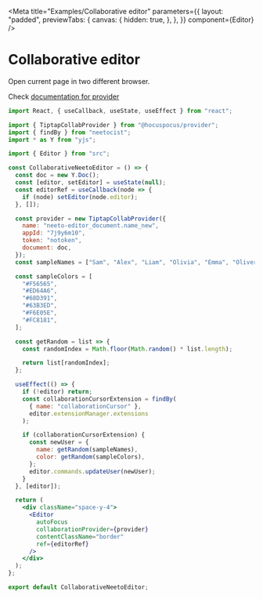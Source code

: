 
<Meta
  title="Examples/Collaborative editor"
  parameters={{
    layout: "padded",
    previewTabs: {
      canvas: {
        hidden: true,
      },
    },
  }}
  component={Editor}
/>

# Collaborative editor

Open current page in two different browser.

Check [documentation for provider](https://tiptap.dev/docs/hocuspocus/provider/introduction)

<Canvas>
  <CollaborativeNeetoEditor />
</Canvas>

```jsx
import React, { useCallback, useState, useEffect } from "react";

import { TiptapCollabProvider } from "@hocuspocus/provider";
import { findBy } from "neetocist";
import * as Y from "yjs";

import { Editor } from "src";

const CollaborativeNeetoEditor = () => {
  const doc = new Y.Doc();
  const [editor, setEditor] = useState(null);
  const editorRef = useCallback(node => {
    if (node) setEditor(node.editor);
  }, []);

  const provider = new TiptapCollabProvider({
    name: "neeto-editor_document.name_new",
    appId: "7j9y6m10",
    token: "notoken",
    document: doc,
  });
  const sampleNames = ["Sam", "Alex", "Liam", "Olivia", "Emma", "Oliver"];

  const sampleColors = [
    "#F56565",
    "#ED64A6",
    "#68D391",
    "#63B3ED",
    "#F6E05E",
    "#FC8181",
  ];

  const getRandom = list => {
    const randomIndex = Math.floor(Math.random() * list.length);

    return list[randomIndex];
  };

  useEffect(() => {
    if (!editor) return;
    const collaborationCursorExtension = findBy(
      { name: "collaborationCursor" },
      editor.extensionManager.extensions
    );

    if (collaborationCursorExtension) {
      const newUser = {
        name: getRandom(sampleNames),
        color: getRandom(sampleColors),
      };
      editor.commands.updateUser(newUser);
    }
  }, [editor]);

  return (
    <div className="space-y-4">
      <Editor
        autoFocus
        collaborationProvider={provider}
        contentClassName="border"
        ref={editorRef}
      />
    </div>
  );
};

export default CollaborativeNeetoEditor;
```
